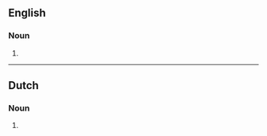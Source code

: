 ==English==

===Noun===
{{head|en|noun form}}

# {{plural of|en|equalizer}}

----

==Dutch==

===Noun===
{{head|nl|noun form}}

# {{plural of|nl|equalizer}}